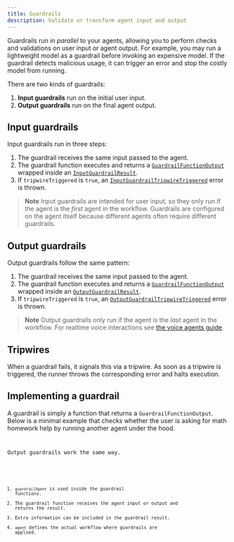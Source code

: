 ```yaml
---
title: Guardrails
description: Validate or transform agent input and output
---
```



Guardrails run _in parallel_ to your agents, allowing you to perform checks and validations on user input or agent output. For example, you may run a lightweight model as a guardrail before invoking an expensive model. If the guardrail detects malicious usage, it can trigger an error and stop the costly model from running.

There are two kinds of guardrails:

1. **Input guardrails** run on the initial user input.
2. **Output guardrails** run on the final agent output.

## Input guardrails

Input guardrails run in three steps:

1. The guardrail receives the same input passed to the agent.
2. The guardrail function executes and returns a [`GuardrailFunctionOutput`](/openai-agents-js/openai/agents/interfaces/guardrailfunctionoutput) wrapped inside an [`InputGuardrailResult`](/openai-agents-js/openai/agents/interfaces/inputguardrailresult).
3. If `tripwireTriggered` is `true`, an [`InputGuardrailTripwireTriggered`](/openai-agents-js/openai/agents/classes/inputguardrailtripwiretriggered) error is thrown.

> **Note**
> Input guardrails are intended for user input, so they only run if the agent is the _first_ agent in the workflow. Guardrails are configured on the agent itself because different agents often require different guardrails.

## Output guardrails

Output guardrails follow the same pattern:

1. The guardrail receives the same input passed to the agent.
2. The guardrail function executes and returns a [`GuardrailFunctionOutput`](/openai-agents-js/openai/agents/interfaces/guardrailfunctionoutput) wrapped inside an [`OutputGuardrailResult`](/openai-agents-js/openai/agents/interfaces/outputguardrailresult).
3. If `tripwireTriggered` is `true`, an [`OutputGuardrailTripwireTriggered`](/openai-agents-js/openai/agents/classes/outputguardrailtripwiretriggered) error is thrown.

> **Note**
> Output guardrails only run if the agent is the _last_ agent in the workflow. For realtime voice interactions see [the voice agents guide](/openai-agents-js/guides/voice-agents/build#guardrails).

## Tripwires

When a guardrail fails, it signals this via a tripwire. As soon as a tripwire is triggered, the runner throws the corresponding error and halts execution.

## Implementing a guardrail

A guardrail is simply a function that returns a `GuardrailFunctionOutput`. Below is a minimal example that checks whether the user is asking for math homework help by running another agent under the hood.

<Code
  lang="typescript"
  code={inputGuardrailExample}
  title="Input guardrail example"
/>

Output guardrails work the same way.

<Code
  lang="typescript"
  code={outputGuardrailExample}
  title="Output guardrail example"
/>

1. `guardrailAgent` is used inside the guardrail functions.
2. The guardrail function receives the agent input or output and returns the result.
3. Extra information can be included in the guardrail result.
4. `agent` defines the actual workflow where guardrails are applied.
